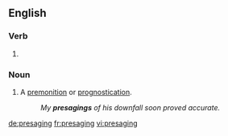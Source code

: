 ==English==

===Verb===
{{head|en}}

# {{present participle of|presage}}

===Noun===
{{en-noun}}

# A [[premonition]] or [[prognostication]].
#: ''My '''presagings''' of his downfall soon proved accurate.''

[[de:presaging]]
[[fr:presaging]]
[[vi:presaging]]